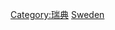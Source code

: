 {{catmore}}
{{Commonscat|Transport in Sweden}}

[[Category:瑞典|Category:瑞典]]
[[Category:欧洲各国交通|Sweden]]